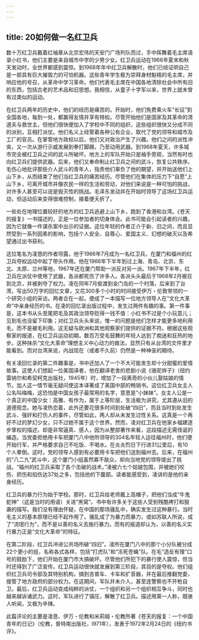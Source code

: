 ```yaml
---
---
---
```

title: 20如何做一名红卫兵
---



数十万红卫兵戴着红袖章从北京宏伟的天安门广场列队而过，手中挥舞着毛主席语录小红书，他们主要是来自城市中学的少男少女。红卫兵运动在1966年夏末和秋天发动时，全世界都感到震惊。到1968年年中红卫兵解散时，他们已经证明自己是一部具有巨大摧毁力的可怕机器。这些青年学生极为崇拜身材魁梧的毛主席，并响应他的号召，从革命中学习革命。他们代表毛主席在中国各地清除社会中所有旧的东西，包括古老的艺术品和旧思想。我相信，从童子十字军以来，世界上就未曾有过类似的运动。



在红卫兵两年的历史中，他们的经历是痛苦的。开始时，他们免费乘火车“长征”到全国各地，每到一处，都赢得友情并享有特权。尽管开始他们是国家及其革命的清道夫与救世主，但他们很快便加入了学校中不同的组织，这些组织很快又分成不同的派别，互相打派仗。他们名义上经管着各种公有企业，取代了党的领导和城市及工厂的官员。在掌管地方政权以后，他们又对政治产生了兴趣。他们之间的派性冲突，又一次从游行示威发展到拳打脚踢，乃至动用武器。到1968年夏天，许多城市完全被红卫兵之间的武斗所破坏。地方上的军队开始只是袖手旁观，当然有时也向红卫兵们提供武器。后来，他们又奉命制止红卫兵之间的武斗，恢复公共秩序。毛伤心地批评那些介人武斗的青年人，指责他们辜负了他的期望，并开始送他们上山下乡，从而结束了他们当红卫兵的痛苦经历。尽管他们在集体的压力下“自愿”上山下乡，可离开城市并像农民一样的生活和劳动，对他们来说是一种可怕的挑战，对许多人甚至可以说是毁灭性的挑战。毛泽东发动并在开始时领导了这场红卫兵运动，但运动后来变得很难控制，接着便夭折了。

一些处在地理位置较好的地方的红卫兵逃避上山下乡，跑到了香港和台湾。《苍天的报复》一书描述的，正是一位参加者的切身体会。此书可能会引起读者的兴趣，因为它就像一件谋杀案中出示的证据。这位年轻的作者正介于新、旧之间，而且显然受到一系列因素的影响，包括个人安全、自尊心、爱国主义、幻想的破灭以及希望通过出书获利。

这位笔名为凌恳的作者坦露，他于1966年7月成为一名红卫兵，在厦门和福州的红卫兵夺权运动中起了带头作用。他在1966年下半年到过上海、青岛、北京、东北、太原、兰州等地，1967年还在厦门帮助一派反对另一派。1967年下半年，红卫兵在派仗中使用了武器，各派都死伤了许多人。各派头头最后于1968年2月被召到北京，并被剥夺了权力。凌在同年7月偷渡到金门岛的一个村落，后来到了台湾，写出50万字的回忆文章，又花300多个小时的时间接受伊万・伦敦带领的一个研究小组的采访。两者合在一起，便成了一本描写一位地方领导人在“文化大革命”中亲身经历的书。在凌的回忆录出版过程中，发生过两件有趣的事。第一件事是，这本书从头至尾把毛及其政治领导贬得一钱不值：小红书不过是个小玩意儿；见到毛也没留下印象；对红卫兵头头来说，惟一的问题是他们怎样才能更多地利用毛，而不是被毛利用。这无疑与欧洲和其他观察家们提供的证据不符。根据这些观察家的报道，在红卫兵运动初期，数百万受毛鼓舞的年轻人达到了痴迷和狂热的地步。这种抹杀“文化大革命”理想主义中心动力的做法，显然只有从台湾的文件里才能看到。而对台湾来说，内战现在（或者不久前）仍然是一种神圣的期待。

有关凌回忆录的第二件趣事是，书中还加人了一个不大可能发生却十分甜蜜的爱情故事。这使人们想起一位美国译者，他在翻译老舍的悲剧小说《骆驼祥子》（纽约雷纳尔和希契柯克出版社，1945年）时，增加了一段离奇的小伙儿娶姑娘的情节。加人这一情节毫无疑问使这本译著成了美国中部的畅销书。这位红卫兵女主人公名叫梅梅，这恐怕是中国女孩子最常用的名字，意思是“小妹妹”。女主人公是一个真正的中国少女：高雅、有作为，属于上等阶层，生活极为讲究，尤其遵从旧的道德观念。她与凌热恋着，此外还要花很多时间到处破“四旧”，而且当时到处发生武斗、强奸和打伤人的事件，尽管如此，两人却从未发生过性关系。这真是一个再好不过的梦幻少女，只不过她不属于这个世界。然而，凌对红卫兵在他家乡福建逐步掌权的描述，却是非常逼真、感人，因为从整部著作来看，这段描述无需怪诞的编造。当党委拒绝用卡车把厦门八中他所领导的304名年轻人运往福州时，他们便开始行军，并严格要求自己不吃饭、不喝水。在炎炎烈日下行进31公里后，有10个人晕倒。这时，党的领导人感到有必要用卡车把他们送到福州去。后来，在福州的“八二九”武斗中，这个厦门小组虽然寡不敌众，却向当地党的领导提出了挑战。“福州的红卫兵采取了各个击破的战术。”凌被六七个姑娘包围，并被她们咬伤、抓伤和掐伤达37处之多，包括他的下腹部。读者能感受到，凌讲的是他的亲身经历。

红卫兵的暴力行为始于学校。那时，红卫兵给老师戴上高帽子，把他们当成“牛鬼蛇神”（这是当时的用语）关进“黑窝”。书中有许多关于这些人受到残酷拷打和狠袭的描写。我们没有理由怀疑，在中国的那场骚乱中，确实发生过这种暴行。当时毛主义的基本原理已经不起作用了。骚乱成了为暴力而暴力，或如苏联人所说，成了“流氓行为”，而不是以善的名义去施行暴力。而有的报道却认为，以善的名义实行暴力正是“文化大革命”的特征。

在第二阶段，红卫兵冲进公共场所破“四旧”。凌所在厦门八中的那个小分队被分成22个更小的组，名称各式各样，包括“打虎队”和“冻死苍蝇”队。在毛“造反有理”口号的鼓励下，他们开始在厦门市大搞破坏。尽管他们所犯下的暴行使人震惊，但当时还得到了广泛宣传。红卫兵运动很快就发展到第三阶段，其目的是夺权。他们组织红卫兵司令部及其特别机构，搞到吉普车、卡车和扩音器，并在最后推翻党委，接管了地方政府的部分权力。在这期间，军队并未介人，甚至连警察也不开枪自卫。最后，红卫兵运动变成纯粹的派仗，一个组织和另一个组织相互争斗，同时也越来越诉诸武力。这时，军队进行了镇压，解散了红卫兵。描述用第一人称，既骇人听闻，又极为辛辣。

此篇评论的主要是凌恳、伊万・伦教和米莉姆・伦教所著《苍天的报复：一个中国青年的日记》（伦教，普特南出版社，l971年），发表于1972年2月24日的《纽约书评》。